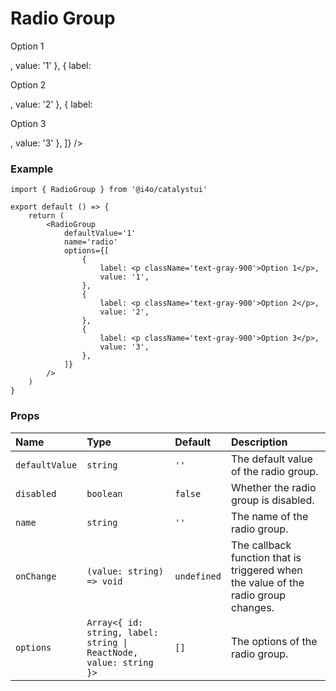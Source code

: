 
# Radio Group

<DemoCard>
	<RadioGroup
		defaultValue='1'
		name='radio'
		options={[
			{ label: <p className='text-gray-900'>Option 1</p>, value: '1' },
			{ label: <p className='text-gray-900'>Option 2</p>, value: '2' },
			{ label: <p className='text-gray-900'>Option 3</p>, value: '3' },
		]}
	/>
</DemoCard>

### Example

```tsx
import { RadioGroup } from '@i4o/catalystui'

export default () => {
	return (
		<RadioGroup
			defaultValue='1'
			name='radio'
			options={[
				{
					label: <p className='text-gray-900'>Option 1</p>,
					value: '1',
				},
				{
					label: <p className='text-gray-900'>Option 2</p>,
					value: '2',
				},
				{
					label: <p className='text-gray-900'>Option 3</p>,
					value: '3',
				},
			]}
		/>
	)
}
```

### Props

| Name           | Type                                                               | Default     | Description                                                                        |
| :------------- | :----------------------------------------------------------------- | :---------- | :--------------------------------------------------------------------------------- |
| `defaultValue` | `string`                                                           | `''`        | The default value of the radio group.                                              |
| `disabled`     | `boolean`                                                          | `false`     | Whether the radio group is disabled.                                               |
| `name`         | `string`                                                           | `''`        | The name of the radio group.                                                       |
| `onChange`     | `(value: string) => void`                                          | `undefined` | The callback function that is triggered when the value of the radio group changes. |
| `options`      | `Array<{ id: string, label: string \| ReactNode, value: string }>` | `[]`        | The options of the radio group.                                                    |
